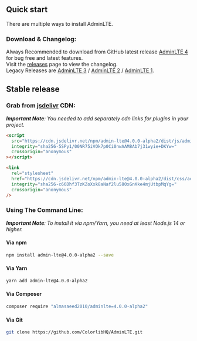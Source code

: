 ## Quick start

There are multiple ways to install AdminLTE.

### Download & Changelog:

Always Recommended to download from GitHub latest release [AdminLTE 4](https://github.com/ColorlibHQ/AdminLTE/releases/latest) for bug free and latest features.\
Visit the [releases](https://github.com/ColorlibHQ/AdminLTE/releases) page to view the changelog.\
Legacy Releases are [AdminLTE 3](https://github.com/ColorlibHQ/AdminLTE/releases/tag/v3.2.0) / [AdminLTE 2](https://github.com/ColorlibHQ/AdminLTE/releases/tag/v2.4.18) / [AdminLTE 1](https://github.com/ColorlibHQ/AdminLTE/releases/tag/1.3.1).

## Stable release

### Grab from [jsdelivr](https://www.jsdelivr.com/package/npm/admin-lte) CDN:

_**Important Note**: You needed to add separately cdn links for plugins in your project._

```html
<script
  src="https://cdn.jsdelivr.net/npm/admin-lte@4.0.0-alpha2/dist/js/adminlte.min.js"
  integrity="sha256-5SPy1/00NR75iVOk7p0Ci0nwAAM8Ab7j31wyie+DKYw="
  crossorigin="anonymous"
></script>
```

```html
<link
  rel="stylesheet"
  href="https://cdn.jsdelivr.net/npm/admin-lte@4.0.0-alpha2/dist/css/adminlte.min.css"
  integrity="sha256-c66Dhf3TzKZoXxk8aNaf2lu580xGnKke4mjUtbpMqYg="
  crossorigin="anonymous"
/>
```

### Using The Command Line:

_**Important Note**: To install it via npm/Yarn, you need at least Node.js 14 or higher._

#### Via npm

```bash
npm install admin-lte@4.0.0-alpha2 --save
```

#### Via Yarn

```bash
yarn add admin-lte@4.0.0-alpha2
```

#### Via Composer

```bash
composer require "almasaeed2010/adminlte=4.0.0-alpha2"
```

#### Via Git

```bash
git clone https://github.com/ColorlibHQ/AdminLTE.git
```
